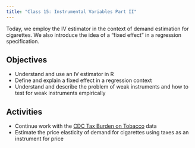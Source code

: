 ```yaml
---
title: "Class 15: Instrumental Variables Part II"
---
```



Today, we employ the IV estimator in the context of demand estimation for cigarettes. We also introduce the idea of a "fixed effect" in a regression specification.

## Objectives

- Understand and use an IV estimator in R
- Define and explain a fixed effect in a regression context
- Understand and describe the problem of weak instruments and how to test for weak instruments empirically


## Activities 

- Continue work with the [CDC Tax Burden on Tobacco](https://github.com/imccart/CDC-Tobacco) data
- Estimate the price elasticity of demand for cigarettes using taxes as an instrument for price

